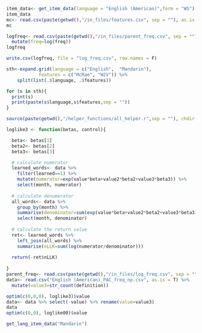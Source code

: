 ```r
item_data<- get_item_data(language = "English (American)",form = "WS") %>% filter(lexical_class=="nouns")
item_data
mc<- read.csv(paste(getwd(),"/in_files/features.csv", sep = ""), as.is = T) %>% filter(Concept=="alligator") %>% select(Concept, Feature)
mc
```

```r
logfreq<- read.csv(paste(getwd(),"/in_files/parent_freq.csv", sep = ""), as.is = T) %>%
  mutate(freq=log(freq))
logfreq

write.csv(logfreq, file = "log_freq.csv", row.names = F)
```


```r
sth<-expand.grid(language = c("English",  "Mandarin"), 
			features = c("McRae", "W2V")) %>%
	split(list(.$language, .$features)) 

for (s in sth){
  print(s)
  print(paste(s$language,s$features,sep = ""))
}
```

```r
source(paste(getwd(),"/helper_functions/all_helper.r",sep = ""), chdir = T)

loglike3 <- function(betas, control){

  beta<- betas[1]
  beta2<- betas[2]
  beta3<- betas[3]

  # calculate numerator
  learned_words<- data %>%
    filter(learned==1) %>%
    mutate(numerator=exp(value*beta+value2*beta2+value3*beta3)) %>%
    select(month, numerator)
  
  # calculate denumerator
  all_words<- data %>%
    group_by(month) %>%
    summarise(denominator=sum(exp(value*beta+value2*beta2+value3*beta3))) %>%
    select(month, denominator)
  
  # calculate the return value
  ret<- learned_words %>%
    left_join(all_words) %>%
    summarise(nLLK=sum(log(numerator/denominator)))
  
  return(-ret$nLLK)
  
}
parent_freq<- read.csv(paste(getwd(),"/in_files/log_freq.csv", sep = ""), as.is = T)
data<- read.csv("English (American)_PAC_freq_np.csv", as.is = T) %>% 
  mutate(value3=str_count(definition))

optim(c(0,0,0), loglike3)$value
data<- data %>% select(-value) %>% rename(value=value3)
data
optim(c(0,0), loglike00)$value

```
```r
get_lang_item_data("Mandarin")
```

